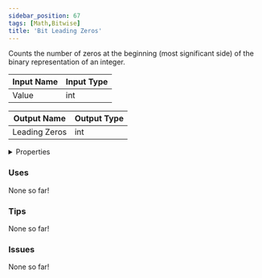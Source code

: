```yaml
---
sidebar_position: 67
tags: [Math,Bitwise]
title: 'Bit Leading Zeros'
---
```


Counts the number of zeros at the beginning (most significant side) of the binary representation of an integer.



<DocusaurusSvg />

| Input Name | Input Type |
|-----------|-----------|
| Value | int |

| Output Name | Output Type |
|-----------|-----------|
| Leading Zeros | int |


<details>
  <summary>Properties</summary>
  <div>
    <div>
    <table>
      <thead>
        <tr>
          <th>Is beta required?</th>
          <th>No</th>
        </tr>
        <tr>
          <th>Is this chip a trolling risk?</th>
          <th>No</th>
        </tr>
        <tr>
          <th>Is this chip a role assignment risk?</th>
          <th>No</th>
        </tr>
        <tr>
          <th>Chip UUID</th>
          <th>d6e62624-06b0-416e-8e3c-ca058efd3c46</th>
        </tr>
        <tr>
          <th>Room availability</th>
          <th>Available everywhere</th>
        </tr>
      </thead>
    </table>
    </div>
  </div>
</details>

### Uses

None so far!

### Tips

None so far!

### Issues

None so far!